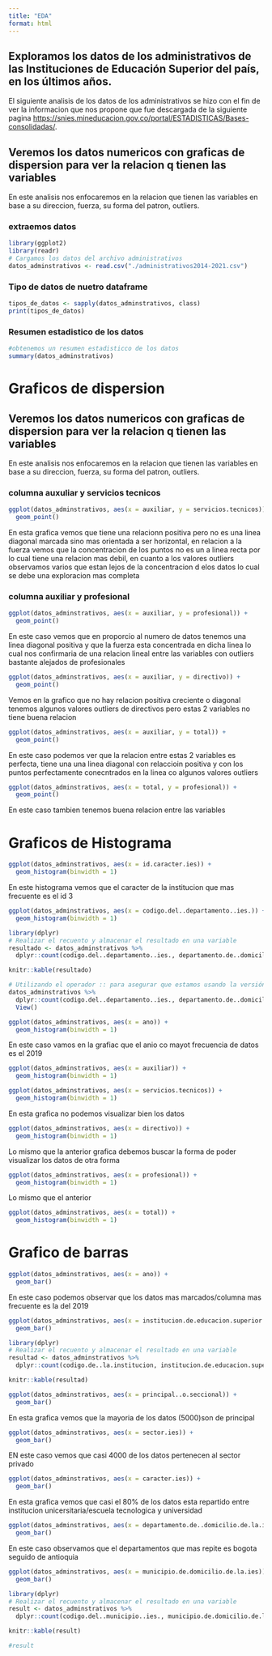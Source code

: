 ```yaml
---
title: "EDA"
format: html
---
```


## Exploramos los datos de los administrativos de las Instituciones de Educación Superior del país, en los últimos años.

El siguiente analisis de los datos de los administrativos se hizo con el fin de ver la informacion que nos propone que fue descargada de la siguiente pagina <https://snies.mineducacion.gov.co/portal/ESTADISTICAS/Bases-consolidadas/>.

## Veremos los datos numericos con graficas de **dispersion** para ver la relacion q tienen las variables

En este analisis nos enfocaremos en la relacion que tienen las variables en base a su direccion, fuerza, su forma del patron, outliers.

### extraemos datos

```r
library(ggplot2)
library(readr)
# Cargamos los datos del archivo administrativos
datos_adminstrativos <- read.csv("./administrativos2014-2021.csv")
```


### Tipo de datos de nuetro dataframe

```r
tipos_de_datos <- sapply(datos_adminstrativos, class)
print(tipos_de_datos)

```

### Resumen estadistico de los datos

```r
#obtenemos un resumen estadisticco de los datos
summary(datos_adminstrativos)

```

# Graficos de dispersion 

## Veremos los datos numericos con graficas de **dispersion** para ver la relacion q tienen las variables

En este analisis nos enfocaremos en la relacion que tienen las variables en base a su direccion, fuerza, su forma del patron, outliers.

### columna auxuliar y servicios tecnicos

```r
ggplot(datos_adminstrativos, aes(x = auxiliar, y = servicios.tecnicos)) +
  geom_point()
```
En esta grafica vemos que tiene una relacionn positiva pero no es una linea diagonal marcada sino mas orientada a ser horizontal, en relacion a la fuerza vemos que la concentracion de los puntos no es un a linea recta por lo cual tiene una relacion mas debil, en cuanto a los valores outliers observamos varios que estan lejos de la concentracion d elos datos lo cual se debe una exploracion mas completa

### columna auxiliar y profesional

```r
ggplot(datos_adminstrativos, aes(x = auxiliar, y = profesional)) +
  geom_point()

```
En este caso vemos que en proporcio al numero de datos tenemos una linea diagonal positiva y que la fuerza esta concentrada en dicha linea lo cual nos confirmaria de una relacion lineal entre las variables con outliers bastante alejados de profesionales

```r
ggplot(datos_adminstrativos, aes(x = auxiliar, y = directivo)) +
  geom_point()

```
Vemos en la grafico que no hay relacion positiva creciente o diagonal tenemos algunos valores outliers de directivos pero estas 2 variables no tiene buena relacion

```r
ggplot(datos_adminstrativos, aes(x = auxiliar, y = total)) +
  geom_point()

```
En este caso podemos ver que la relacion entre estas 2 variables es perfecta, tiene una una linea diagonal con relaccioin positiva y con los puntos perfectamente conecntrados en la linea co algunos valores outliers

```r
ggplot(datos_adminstrativos, aes(x = total, y = profesional)) +
  geom_point()

```

En este caso tambien tenemos buena relacion entre las variables 

# Graficos de Histograma
```r
ggplot(datos_adminstrativos, aes(x = id.caracter.ies)) +
  geom_histogram(binwidth = 1)

```
En este histograma vemos que el caracter de la institucion que mas frecuente es el id 3 

```r
ggplot(datos_adminstrativos, aes(x = codigo.del..departamento..ies.)) +
  geom_histogram(binwidth = 1)

```

```r
library(dplyr)
# Realizar el recuento y almacenar el resultado en una variable
resultado <- datos_adminstrativos %>%
  dplyr::count(codigo.del..departamento..ies., departamento.de..domicilio.de.la.ies)
```
```r
knitr::kable(resultado)
```

```r
# Utilizando el operador :: para asegurar que estamos usando la versión correcta de count
datos_adminstrativos %>%
  dplyr::count(codigo.del..departamento..ies., departamento.de..domicilio.de.la.ies) %>%
  View()
```


```r
ggplot(datos_adminstrativos, aes(x = ano)) +
  geom_histogram(binwidth = 1)

```
En este caso vamos en la grafiac que el anio co mayot frecuencia de datos es el 2019

```r
ggplot(datos_adminstrativos, aes(x = auxiliar)) +
  geom_histogram(binwidth = 1)
```



```r
ggplot(datos_adminstrativos, aes(x = servicios.tecnicos)) +
  geom_histogram(binwidth = 1)
```

En esta grafica no podemos visualizar bien los datos

```r
ggplot(datos_adminstrativos, aes(x = directivo)) +
  geom_histogram(binwidth = 1)

```
Lo mismo que la anterior grafica debemos buscar la forma de poder visualizar los datos de otra forma

```r
ggplot(datos_adminstrativos, aes(x = profesional)) +
  geom_histogram(binwidth = 1)

```

Lo mismo que el anterior

```r
ggplot(datos_adminstrativos, aes(x = total)) +
  geom_histogram(binwidth = 1)

```
# Grafico de barras

```r
ggplot(datos_adminstrativos, aes(x = ano)) +
  geom_bar()

```
En este caso podemos observar que los datos mas marcados/columna mas frecuente es la del 2019

```r
ggplot(datos_adminstrativos, aes(x = institucion.de.educacion.superior..ies.)) +
  geom_bar()

```

```r
library(dplyr)
# Realizar el recuento y almacenar el resultado en una variable
resultad <- datos_adminstrativos %>%
  dplyr::count(codigo.de..la.institucion, institucion.de.educacion.superior..ies.)
```
```r
knitr::kable(resultad)
```



```r
ggplot(datos_adminstrativos, aes(x = principal..o.seccional)) +
  geom_bar()

```
En esta grafica vemos que la mayoria de los datos (5000)son de principal

```r
ggplot(datos_adminstrativos, aes(x = sector.ies)) +
  geom_bar()

```
EN este caso vemos que casi 4000 de los datos  pertenecen al sector privado

```r
ggplot(datos_adminstrativos, aes(x = caracter.ies)) +
  geom_bar()

```

En esta grafica vemos que casi el 80% de los datos esta repartido entre institucion unicersitaria/escuela tecnologica y universidad

```r
ggplot(datos_adminstrativos, aes(x = departamento.de..domicilio.de.la.ies)) +
  geom_bar()

```
En este caso observamos que el departamentos que mas repite es bogota seguido de antioquia

```r
ggplot(datos_adminstrativos, aes(x = municipio.de.domicilio.de.la.ies)) +
  geom_bar()

```

```r
library(dplyr)
# Realizar el recuento y almacenar el resultado en una variable
result <- datos_adminstrativos %>%
  dplyr::count(codigo.del..municipio..ies., municipio.de.domicilio.de.la.ies)
```
```r
knitr::kable(result)
```

```r
#result
```

